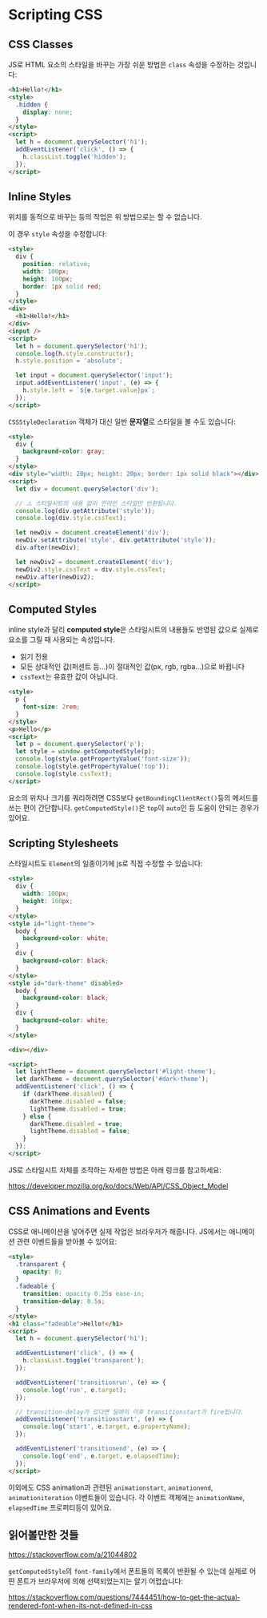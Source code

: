 # Scripting CSS

## CSS Classes

JS로 HTML 요소의 스타일을 바꾸는 가장 쉬운 방법은 `class` 속성을 수정하는
것입니다:

```html
<h1>Hello!</h1>
<style>
  .hidden {
    display: none;
  }
</style>
<script>
  let h = document.querySelector('h1');
  addEventListener('click', () => {
    h.classList.toggle('hidden');
  });
</script>
```

## Inline Styles

위치를 동적으로 바꾸는 등의 작업은 위 방법으로는 할 수 없습니다.

이 경우 `style` 속성을 수정합니다:

```html
<style>
  div {
    position: relative;
    width: 100px;
    height: 100px;
    border: 1px solid red;
  }
</style>
<div>
  <h1>Hello!</h1>
</div>
<input />
<script>
  let h = document.querySelector('h1');
  console.log(h.style.constructor);
  h.style.position = 'absolute';

  let input = document.querySelector('input');
  input.addEventListener('input', (e) => {
    h.style.left = `${e.target.value}px`;
  });
</script>
```

`CSSStyleDeclaration` 객체가 대신 일반 **문자열**로 스타일을 볼 수도 있습니다:

```html
<style>
  div {
    background-color: gray;
  }
</style>
<div style="width: 20px; height: 20px; border: 1px solid black"></div>
<script>
  let div = document.querySelector('div');

  // ⚠️ 스타일시트의 내용 없이 인라인 스타일만 반환됩니다.
  console.log(div.getAttribute('style'));
  console.log(div.style.cssText);

  let newDiv = document.createElement('div');
  newDiv.setAttribute('style', div.getAttribute('style'));
  div.after(newDiv);

  let newDiv2 = document.createElement('div');
  newDiv2.style.cssText = div.style.cssText;
  newDiv.after(newDiv2);
</script>
```

## Computed Styles

inline style과 달리 **computed style**은 스타일시트의 내용들도 반영된 값으로
실제로 요소를 그릴 때 사용되는 속성입니다.

- 읽기 전용
- 모든 상대적인 값(퍼센트 등...)이 절대적인 값(px, rgb, rgba...)으로 바뀝니다
- `cssText`는 유효한 값이 아닙니다.

```html
<style>
  p {
    font-size: 2rem;
  }
</style>
<p>Hello</p>
<script>
  let p = document.querySelector('p');
  let style = window.getComputedStyle(p);
  console.log(style.getPropertyValue('font-size'));
  console.log(style.getPropertyValue('top'));
  console.log(style.cssText);
</script>
```

요소의 위치나 크기를 쿼리하려면 CSS보다 `getBoundingClientRect()`등의 메서드를
쓰는 편이 간단합니다. `getComputedStyle()`은 `top`이 `auto`인 등 도움이 안되는
경우가 있어요.

## Scripting Stylesheets

스타일시트도 `Element`의 일종이기에 js로 직접 수정할 수 있습니다:

```html
<style>
  div {
    width: 100px;
    height: 100px;
  }
</style>
<style id="light-theme">
  body {
    background-color: white;
  }
  div {
    background-color: black;
  }
</style>
<style id="dark-theme" disabled>
  body {
    background-color: black;
  }
  div {
    background-color: white;
  }
</style>

<div></div>

<script>
  let lightTheme = document.querySelector('#light-theme');
  let darkTheme = document.querySelector('#dark-theme');
  addEventListener('click', () => {
    if (darkTheme.disabled) {
      darkTheme.disabled = false;
      lightTheme.disabled = true;
    } else {
      darkTheme.disabled = true;
      lightTheme.disabled = false;
    }
  });
</script>
```

JS로 스타일시트 자체를 조작하는 자세한 방법은 아래 링크를 참고하세요:

https://developer.mozilla.org/ko/docs/Web/API/CSS_Object_Model

## CSS Animations and Events

CSS로 애니메이션을 넣어주면 실제 작업은 브라우저가 해줍니다. JS에서는 애니메이션
관련 이벤트들을 받아볼 수 있어요:

```html
<style>
  .transparent {
    opacity: 0;
  }
  .fadeable {
    transition: opacity 0.25s ease-in;
    transition-delay: 0.5s;
  }
</style>
<h1 class="fadeable">Hello!</h1>
<script>
  let h = document.querySelector('h1');

  addEventListener('click', () => {
    h.classList.toggle('transparent');
  });

  addEventListener('transitionrun', (e) => {
    console.log('run', e.target);
  });

  // transition-delay가 있다면 딜레이 이후 transitionstart가 fire됩니다.
  addEventListener('transitionstart', (e) => {
    console.log('start', e.target, e.propertyName);
  });

  addEventListener('transitionend', (e) => {
    console.log('end', e.target, e.elapsedTime);
  });
</script>
```

이외에도 CSS animation과 관련된 `animationstart`, `animationend`,
`animationiteration` 이벤트들이 있습니다. 각 이벤트 객체에는 `animationName`,
`elapsedTime` 프로퍼티등이 있어요.

## 읽어볼만한 것들

https://stackoverflow.com/a/21044802

`getComputedStyle`의 `font-family`에서 폰트들의 목록이 반환될 수 있는데 실제로
어떤 폰트가 브라우저에 의해 선택되었는지는 알기 어렵습니다:

https://stackoverflow.com/questions/7444451/how-to-get-the-actual-rendered-font-when-its-not-defined-in-css
